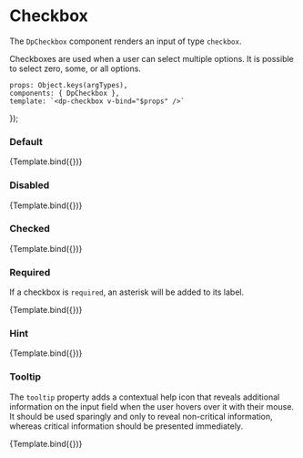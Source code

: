 
<Meta
  title="Components/Checkbox"
  component={DpCheckbox} />

# Checkbox

The `DpCheckbox` component renders an input of type `checkbox`.

Checkboxes are used when a user can select multiple options. It is possible to select zero, some, or all options.

    props: Object.keys(argTypes),
    components: { DpCheckbox },
    template: `<dp-checkbox v-bind="$props" />`
});

### Default
<Canvas>
    <Story
        name="Default"
        args={{
            id: 'checkboxId',
            label: {
              text: 'Checkbox label'
            }
        }}>
        {Template.bind({})}
    </Story>
</Canvas>

### Disabled
<Canvas>
    <Story
        name="Disabled"
        args={{
            id: 'checkboxId',
            label: {
              text: 'Checkbox label'
            },
            disabled: true
        }}>
        {Template.bind({})}
    </Story>
</Canvas>

### Checked
<Canvas>
    <Story
        name="Checked"
        args={{
            id: 'checkboxId',
            label: {
              text: 'Checkbox label'
            },
            checked: true
        }}>
        {Template.bind({})}
    </Story>
</Canvas>

### Required

If a checkbox is `required`, an asterisk will be added to its label.

<Canvas>
    <Story
        name="Required"
        args={{
            id: 'checkboxId',
            label: {
              text: 'Checkbox label'
            },
            required: true
        }}>
        {Template.bind({})}
    </Story>
</Canvas>

### Hint
<Canvas>
    <Story
        name="Hint"
        args={{
            id: 'checkboxId',
            label: {
              text: 'Checkbox label',
              hint: "This is a hint"
            }
        }}>
        {Template.bind({})}
    </Story>
</Canvas>

### Tooltip

The `tooltip` property adds a contextual help icon that reveals additional information on the input field when the user
hovers over it with their mouse. It should be used sparingly and only to reveal non-critical information, whereas
critical information should be presented immediately.

<Canvas>
    <Story
        name="Tooltip"
        args={{
            id: 'checkboxId',
            label: {
              text: 'Checkbox label',
              tooltip: "This is a tooltip"
            }
        }}>
        {Template.bind({})}
    </Story>
</Canvas>
